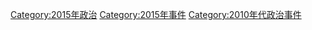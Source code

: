 [[Category:2015年政治|Category:2015年政治]]
[[Category:2015年事件|Category:2015年事件]]
[[Category:2010年代政治事件|Category:2010年代政治事件]]